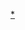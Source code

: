 {{Navbox
| name = 北京轨道交通
| title = 北京市的[[北京的轨道交通系统|轨道交通线路及服务]]
| image = 
| imagestyle = 
| bodyclass = hlist
| above = 
| group1 = 
| group1style = text-align: center;
| list1  = {{Template:北京地铁|child}}
| group2 = 
| group2style = text-align: center;
| list2  = {{Template:北京市郊铁路铁道路线|child}}
|below = 
* 相关条目：[[北京地铁]]
* [[北京有轨电车]]
* [[北京市郊铁路]]
}}<noinclude>

[[Category:北京地铁路线|*]]